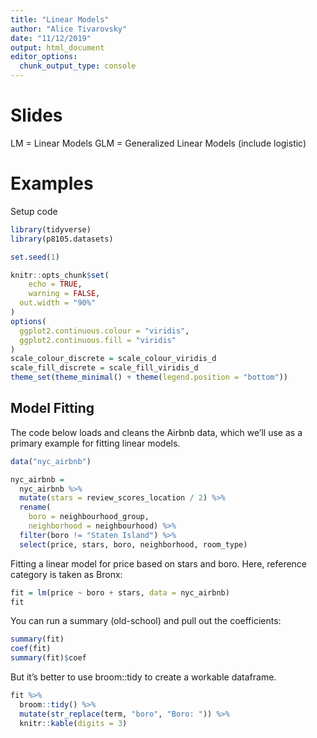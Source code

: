 ```yaml
---
title: "Linear Models"
author: "Alice Tivarovsky"
date: "11/12/2019"
output: html_document
editor_options: 
  chunk_output_type: console
---
```


# Slides 

LM = Linear Models
GLM = Generalized Linear Models (include logistic)

# Examples

Setup code

```r

library(tidyverse)
library(p8105.datasets)

set.seed(1)

knitr::opts_chunk$set(
	echo = TRUE,
	warning = FALSE,
  out.width = "90%"
)
options(
  ggplot2.continuous.colour = "viridis",
  ggplot2.continuous.fill = "viridis"
)
scale_colour_discrete = scale_colour_viridis_d
scale_fill_discrete = scale_fill_viridis_d
theme_set(theme_minimal() + theme(legend.position = "bottom"))

```


## Model Fitting

The code below loads and cleans the Airbnb data, which we’ll use as a primary example for fitting linear models.

```r
data("nyc_airbnb")

nyc_airbnb = 
  nyc_airbnb %>% 
  mutate(stars = review_scores_location / 2) %>% 
  rename(
    boro = neighbourhood_group,
    neighborhood = neighbourhood) %>% 
  filter(boro != "Staten Island") %>% 
  select(price, stars, boro, neighborhood, room_type)

```


Fitting a linear model for price based on stars and boro. Here, reference category is taken as Bronx: 

```r
fit = lm(price ~ boro + stars, data = nyc_airbnb)
fit
```

You can run a summary (old-school) and pull out the coefficients: 

```r
summary(fit)
coef(fit)
summary(fit)$coef
```

But it's better to use broom::tidy to create a workable dataframe. 

```r
fit %>% 
  broom::tidy() %>% 
  mutate(str_replace(term, "boro", "Boro: ")) %>% 
  knitr::kable(digits = 3)
```



